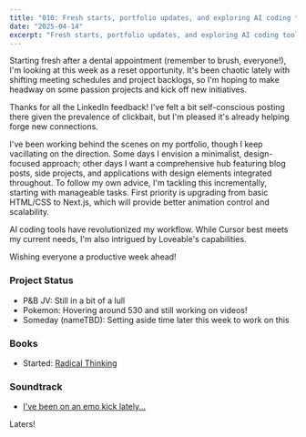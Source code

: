 ```yaml
---
title: "010: Fresh starts, portfolio updates, and exploring AI coding tools"
date: "2025-04-14"
excerpt: "Fresh starts, portfolio updates, and exploring AI coding tools"
---
```


Starting fresh after a dental appointment (remember to brush, everyone!), I'm looking at this week as a reset opportunity. It's been chaotic lately with shifting meeting schedules and project backlogs, so I'm hoping to make headway on some passion projects and kick off new initiatives.

Thanks for all the LinkedIn feedback! I've felt a bit self-conscious posting there given the prevalence of clickbait, but I'm pleased it's already helping forge new connections.

I've been working behind the scenes on my portfolio, though I keep vacillating on the direction. Some days I envision a minimalist, design-focused approach; other days I want a comprehensive hub featuring blog posts, side projects, and applications with design elements integrated throughout. To follow my own advice, I'm tackling this incrementally, starting with manageable tasks. First priority is upgrading from basic HTML/CSS to Next.js, which will provide better animation control and scalability.

AI coding tools have revolutionized my workflow. While Cursor best meets my current needs, I'm also intrigued by Loveable's capabilities.

Wishing everyone a productive week ahead!

### Project Status
- P&B JV: Still in a bit of a lull
- Pokemon: Hovering around 530 and still working on videos!
- Someday (nameTBD): Setting aside time later this week to work on this

### Books
- Started: [Radical Thinking](https://swiftpress.com/book/radical-thinking/)

### Soundtrack
- [I've been on an emo kick lately...](https://www.youtube.com/watch?v=hUO-sRLotOI)

Laters! 